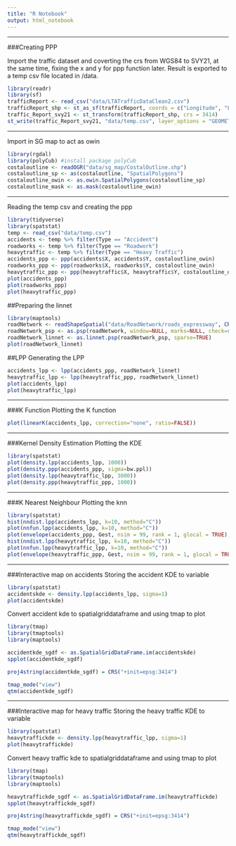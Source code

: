 ```yaml
---
title: "R Notebook"
output: html_notebook
---
```

***
###Creating PPP

Import the traffic dataset and coverting the crs from WGS84 to SVY21, at the same time, fixing the x and y for ppp function later. Result is exported to a temp csv file located in /data.
```r
library(readr)
library(sf)
trafficReport <- read_csv("data/LTATrafficDataClean2.csv")
trafficReport_shp <- st_as_sf(trafficReport, coords = c("Longitude", "Latitude"), crs = "+proj=longlat +datum=WGS84 +no_defs")
traffic_Report_svy21 <- st_transform(trafficReport_shp, crs = 3414)
st_write(traffic_Report_svy21, "data/temp.csv", layer_options = "GEOMETRY=AS_XY") # writes X and Y as columns
```

***
Import in SG map to act as owin
```r
library(rgdal)
library(polyCub) #install package polyCub
costaloutline <- readOGR("data/sg_map/CostalOutline.shp")
costaloutline_sp <- as(costaloutline, "SpatialPolygons")
costaloutline_owin <- as.owin.SpatialPolygons(costaloutline_sp)
costaloutline_mask <- as.mask(costaloutline_owin)
```


***
Reading the temp csv and creating the ppp
```r
library(tidyverse)
library(spatstat)
temp <- read_csv("data/temp.csv")
accidents <- temp %>% filter(Type == "Accident")
roadworks <- temp %>% filter(Type == "Roadwork")
heavytraffic <- temp %>% filter(Type == "Heavy Traffic")
accidents_ppp <- ppp(accidents$X, accidents$Y, costaloutline_owin)
roadworks_ppp <- ppp(roadworks$X, roadworks$Y, costaloutline_owin)
heavytraffic_ppp <- ppp(heavytraffic$X, heavytraffic$Y, costaloutline_owin)
plot(accidents_ppp)
plot(roadworks_ppp)
plot(heavytraffic_ppp)
```

##Preparing the linnet
```r
library(maptools)
roadNetwork <- readShapeSpatial("data/RoadNetwork/roads_expressway", CRS("+init=epsg:3414"))
roadNetwork_psp <- as.psp(roadNetwork, window=NULL, marks=NULL, check=spatstat.options("checksegments"), fatal=TRUE)
roadNetwork_linnet <- as.linnet.psp(roadNetwork_psp, sparse=TRUE)
plot(roadNetwork_linnet)
```

##LPP
Generating the LPP

```r
accidents_lpp <- lpp(accidents_ppp, roadNetwork_linnet)
heavytraffic_lpp <- lpp(heavytraffic_ppp, roadNetwork_linnet)
plot(accidents_lpp)
plot(heavytraffic_lpp)
```

***
###K Function
Plotting the K function
```r
plot(linearK(accidents_lpp, correction="none", ratio=FALSE))
```

***
###Kernel Density Estimation
Plotting the KDE
```r
library(spatstat)
plot(density.lpp(accidents_lpp, 1000))
plot(density.ppp(accidents_ppp, sigma=bw.ppl))
plot(density.lpp(heavytraffic_lpp, 3000))
plot(density.ppp(heavytraffic_ppp, 1000))
```


***
###K Nearest Neighbour
Plotting the knn
```r
library(spatstat)
hist(nndist.lpp(accidents_lpp, k=10, method="C"))
plot(nnfun.lpp(accidents_lpp, k=10, method="C"))
plot(envelope(accidents_ppp, Gest, nsim = 99, rank = 1, glocal = TRUE), xlim=c(0,10000))
hist(nndist.lpp(heavytraffic_lpp, k=10, method="C"))
plot(nnfun.lpp(heavytraffic_lpp, k=10, method="C"))
plot(envelope(heavytraffic_ppp, Gest, nsim = 99, rank = 1, glocal = TRUE), xlim=c(0,6000))
```

***
###Interactive map on accidents
Storing the accident KDE to variable

```r
library(spatstat)
accidentskde <- density.lpp(accidents_lpp, sigma=1)
plot(accidentskde)
```
Convert accident kde to spatialgriddataframe and using tmap to plot

```r
library(tmap)
library(tmaptools)
library(maptools)

accidentkde_sgdf <- as.SpatialGridDataFrame.im(accidentskde)
spplot(accidentkde_sgdf)

proj4string(accidentkde_sgdf) = CRS("+init=epsg:3414")

tmap_mode("view")
qtm(accidentkde_sgdf)
```

***
###Interactive map for heavy traffic
Storing the heavy traffic KDE to variable

```r
library(spatstat)
heavytraffickde <- density.lpp(heavytraffic_lpp, sigma=1)
plot(heavytraffickde)
```

Convert heavy traffic kde to spatialgriddataframe and using tmap to plot

```r
library(tmap)
library(tmaptools)
library(maptools)

heavytraffickde_sgdf <- as.SpatialGridDataFrame.im(heavytraffickde)
spplot(heavytraffickde_sgdf)

proj4string(heavytraffickde_sgdf) = CRS("+init=epsg:3414")

tmap_mode("view")
qtm(heavytraffickde_sgdf)
```

